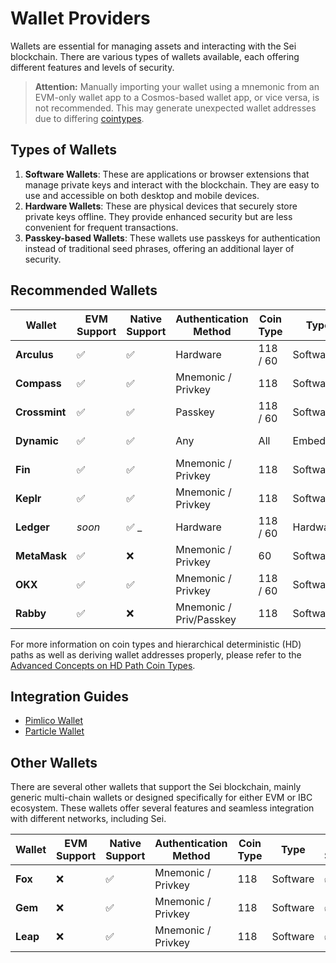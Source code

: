 
# Wallet Providers

Wallets are essential for managing assets and interacting with the Sei
blockchain. There are various types of wallets available, each offering
different features and levels of security.

> **Attention:** Manually importing your wallet using a mnemonic from an EVM-only wallet app to a Cosmos-based wallet app, or vice versa, is not recommended. This may generate unexpected wallet addresses due to differing [cointypes](https://en.bitcoin.it/wiki/BIP_0044#Coin_type).

## Types of Wallets

1. **Software Wallets**: These are applications or browser extensions that
   manage private keys and interact with the blockchain. They are easy to use
   and accessible on both desktop and mobile devices.
2. **Hardware Wallets**: These are physical devices that securely store private
   keys offline. They provide enhanced security but are less convenient for
   frequent transactions.
3. **Passkey-based Wallets**: These wallets use passkeys for authentication
   instead of traditional seed phrases, offering an additional layer of
   security.

## Recommended Wallets

| Wallet        | EVM Support | Native Support | Authentication Method   | Coin Type | Type     | Mobile Support | Link                                                                                                   |
| ------------- | ----------- | -------------- | ----------------------- | --------- | -------- | -------------- | ------------------------------------------------------------------------------------------------------ |
| **Arculus**   | ✅          | ✅             | Hardware                | 118 / 60  | Software | ✅             | [Arculus](https://www.getarculus.com)                                                                  |
| **Compass**   | ✅          | ✅             | Mnemonic / Privkey      | 118       | Software | ✅             | [Compass Wallet](https://compasswallet.io)                                                             |
| **Crossmint** | ✅          | ✅             | Passkey                 | 118 / 60  | Software | ✅             | [Crossmint Wallet](https://www.crossmint.com/)                                                         |
| **Dynamic**   | ✅          | ✅             | Any                     | All       | Embedded | ✅             | [Dynamic Wallet](https://dynamic.xyz)                                                                  |
| **Fin**       | ✅          | ✅             | Mnemonic / Privkey      | 118       | Software | ❌             | [Fin Wallet](https://finwallet.com)                                                                    |
| **Keplr**     | ✅          | ✅             | Mnemonic / Privkey      | 118       | Software | ✅             | [Keplr Wallet](https://wallet.keplr.app)                                                               |
| **Ledger**    | _soon_      | ✅ \_          | Hardware                | 118 / 60  | Hardware | ❌             | [Ledger](https://compasswallet.io)                                                                     |
| **MetaMask**  | ✅          | ❌             | Mnemonic / Privkey      | 60        | Software | ✅             | [MetaMask](https://metamask.io/)                                                                       |
| **OKX**       | ✅          | ✅             | Mnemonic / Privkey      | 118 / 60  | Software | ✅             | [OKX Wallet](https://www.okx.com/web3/wallet/sei)                                                      |
| **Rabby**     | ✅          | ❌             | Mnemonic / Priv/Passkey | 118       | Software | ✅             | [Rabby Wallet](https://chromewebstore.google.com/detail/rabby-wallet/acmacodkjbdgmoleebolmdjonilkdbch) |

For more information on coin types and hierarchical deterministic (HD) paths as
well as deriving wallet addresses properly, please refer to the
[Advanced Concepts on HD Path Coin Types](/learn/accounts#hd-paths-and-coin-types).

## Integration Guides

- [Pimlico Wallet](/learn/wallet-integrations/pimlico)
- [Particle Wallet](/learn/wallet-integrations/particle)

## Other Wallets

There are several other wallets that support the Sei blockchain, mainly generic
multi-chain wallets or designed specifically for either EVM or IBC ecosystem.
These wallets offer several features and seamless integration with different
networks, including Sei.

| Wallet   | EVM Support | Native Support | Authentication Method | Coin Type | Type     | Mobile Support | Link                                 |
| -------- | ----------- | -------------- | --------------------- | --------- | -------- | -------------- | ------------------------------------ |
| **Fox**  | ❌          | ✅             | Mnemonic / Privkey    | 118       | Software | ✅             | [Fox Wallet](https://foxwallet.com)  |
| **Gem**  | ❌          | ✅             | Mnemonic / Privkey    | 118       | Software | ✅             | [Gem Wallet](https://gemwallet.com)  |
| **Leap** | ❌          | ✅             | Mnemonic / Privkey    | 118       | Software | ✅             | [Leap Wallet](https://leapwallet.io) |

<AppCardsGridCategory category="wallet" />
